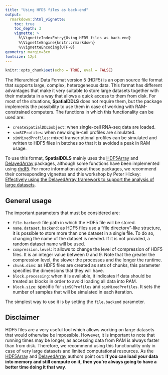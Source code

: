 ```yaml
---
title: "Using HFD5 files as back-end"
output: 
  rmarkdown::html_vignette:
    toc: true
    toc_depth: 3
    vignette: >
      %\VignetteIndexEntry{Using HFD5 files as back-end}
      %\VignetteEngine{knitr::rmarkdown}
      %\VignetteEncoding{UTF-8}
geometry: margin=3cm
fontsize: 12pt
---
```


```r
knitr::opts_chunk$set(echo = TRUE, eval = FALSE)
```

The Hierarchical Data Format version 5 (HDF5) is an open source file format that supports large, complex, heterogeneous data. This format has different advantages that make it very suitable to store large datasets together with their metadata in a way that allows a quick access to them from disk. For most of the situations, **SpatialDDLS** does not require them, but the package implements the possibility to use them in case of working with RAM-constrained computers. The functions in which this functionality can be used are: 

* `createSpatialDDLSobject`: when single-cell RNA-seq data are loaded. 
* `simSCProfiles`: when new single-cell profiles are simulated.
* `simMixedProfiles`: mixed transcriptional profiles can be simulated and written to HDF5 files in batches so that it is avoided a peak in RAM usage.

To use this format, **SpatialDDLS** mainly uses the [HDF5Array](https://bioconductor.org/packages/release/bioc/html/HDF5Array.html) and [DelayedArray](https://bioconductor.org/packages/release/bioc/html/DelayedArray.html) packages, although some functions have been implemented using [rhdf5](https://www.bioconductor.org/packages/release/bioc/html/rhdf5.html). For more information about these packages, we recommend their corresponding vignettes and this workshop by Peter Hickey: [Effectively using the DelayedArray framework to support the analysis of large datasets](https://petehaitch.github.io/BioC2020_DelayedArray_workshop/articles/Effectively_using_the_DelayedArray_framework_for_users.html).

## General usage

The important parameters that must be considered are:

* `file.backend`: file path in which the HDF5 file will be stored.
* `name.dataset.backend`: as HDF5 files use a "file directory"-like structure, it is possible to store more than one dataset in a single file. To do so, changing the name of the dataset is needed. If it is not provided, a random dataset name will be used.
* `compression.level`: it allows to change the level of compression of HDF5 files. It is an integer value between 0 and 9. Note that the greater the compression level, the slower the processes and the longer the runtime. 
* `chunk.dims`: as HDF5 files are created as sets of chunks, this parameter specifies the dimensions that they will have.
* `block.processing`: when it is available, it indicates if data should be treated as blocks in order to avoid loading all data into RAM. 
* `block.size`: specific for `simSCProfiles` and `simMixedProfiles`. It sets the number of samples that will be simulated in each iteration.

The simplest way to use it is by setting the `file.backend` parameter. 

## Disclaimer

HDF5 files are a very useful tool which allows working on large datasets that would otherwise be impossible. However, it is important to note that running times may be longer, as accessing data from RAM is always faster than from disk. Therefore, we recommend using this functionality only in case of very large datasets and limited computational resources. As the [HDF5Array](https://bioconductor.org/packages/release/bioc/html/HDF5Array.html) and [DelayedArray](https://bioconductor.org/packages/release/bioc/html/DelayedArray.html) authors point out: **If you can load your data into memory and still compute on it, then you’re always going to have a better time doing it that way**.
